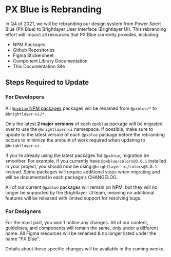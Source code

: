 
<!-- KEYWORDS: faq question answers -->

# PX Blue is Rebranding

In Q4 of 2021, we will be rebranding our design system from Power Xpert Blue (PX Blue) to Brightlayer User Interface (Brightlayer UI). This rebranding effort will impact all resources that PX Blue currently provides, including:

-   NPM Packages
-   Github Repositories
-   Figma Stickersheet
-   Component Library Documentation
-   This Documentation Site

## Steps Required to Update

### For Developers

All [`@pxblue` NPM packages](https://www.npmjs.com/~px-blue) packages will be renamed from `@pxblue/*` to `@brightlayer-ui/*`.

Only the latest **2 major versions** of each `@pxblue` package will be migrated over to use the `@brightlayer-ui` namespace. If possible, make sure to update to the latest version of each `@pxblue` package before the rebranding occurs to minimize the amount of work required when updating to `@brightlayer-ui`.

If you're already using the latest packages for `@pxblue`, migration be smoother. For example, if you currently have `@pxblue/colors@3.0.1` installed in your project, you should now be using `@brightlayer-ui/colors@3.0.1` instead. Some packages will require additional steps when migrating and will be documented in each package's CHANGELOG.

All of our current `@pxblue` packages will remain on NPM, but they will no longer be supported by the Brightlayer UI team, meaning no additional features will be released with limited support for resolving bugs.

### For Designers

For the most part, you won't notice any changes. All of our content, guidelines, and components will remain the same, only under a different name. All Figma resources will be renamed & no longer listed under the name "PX Blue".

Details about these specific changes will be available in the coming weeks.
